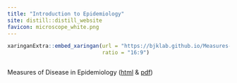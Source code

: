 ```yaml
---
title: "Introduction to Epidemiology"
site: distill::distill_website
favicon: microscope_white.png
---
```


```r

xaringanExtra::embed_xaringan(url = "https://bjklab.github.io/Measures-of-Disease-in-Epidemiology/measures_of_disease_in_epidemiology_2023_bjk.html",
                              ratio = "16:9")



```
  
Measures of Disease in Epidemiology ([html](https://bjklab.github.io/Measures-of-Disease-in-Epidemiology/measures_of_disease_in_epidemiology_2023_bjk.html) & [pdf](https://bjklab.github.io/Measures-of-Disease-in-Epidemiology/measures_of_disease_in_epidemiology.pdf))
  
  